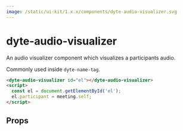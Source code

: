 ```yaml
---
image: /static/ui-kit/1.x.x/components/dyte-audio-visualizer.svg
---
```


# dyte-audio-visualizer

An audio visualizer component which visualizes a participants audio.

Commonly used inside `dyte-name-tag`.

```html
<dyte-audio-visualizer id="el"></dyte-audio-visualizer>
<script>
  const el = document.getElementById('el');
  el.participant = meeting.self;
</script>
```

## Props

<PropsTable of="dyte-audio-visualizer" />
